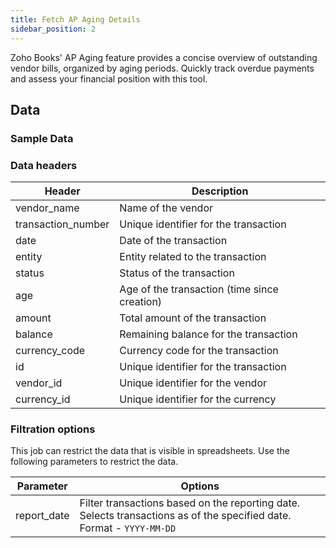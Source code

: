 ```yaml
---
title: Fetch AP Aging Details
sidebar_position: 2
---
```




Zoho Books' AP Aging feature provides a concise overview of outstanding vendor bills, organized by aging periods. Quickly track overdue payments and assess your financial position with this tool.

<AddJob
  template="gsheet_zoho_books_db_get_ap_aging_details"
/>


## Data

### Sample Data

<Gsheet
  src="https://docs.google.com/spreadsheets/d/1-gX-uq5YrTW-6gQJYM-mNXitEOfJLTiQCvPtV8CR1Yc/edit#gid=1424604429"
/>


### Data headers

| Header             | Description                                           |
|--------------------|-------------------------------------------------------|
| vendor_name        | Name of the vendor                                    |
| transaction_number | Unique identifier for the transaction                |
| date               | Date of the transaction                               |
| entity             | Entity related to the transaction                     |
| status             | Status of the transaction                             |
| age                | Age of the transaction (time since creation)          |
| amount             | Total amount of the transaction                       |
| balance            | Remaining balance for the transaction                 |
| currency_code      | Currency code for the transaction                     |
| id                 | Unique identifier for the transaction                 |
| vendor_id          | Unique identifier for the vendor                      |
| currency_id        | Unique identifier for the currency                    |



### Filtration options

This job can restrict the data that is visible in spreadsheets. Use the following parameters to restrict the data.

| Parameter | Options |
|----|----|                                                                                     
| report_date | Filter transactions based on the reporting date. Selects transactions as of the specified date. Format - `YYYY-MM-DD` |


<!---
## Others

### Similar jobs

Similar sort of data can be achieved by using get accounting transaction job and filtering it by invoice type. 

### Reports that use this job

Here are some of the report templates that use this job: 
-->